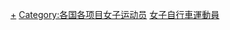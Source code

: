 {{Categories by country|nocat}}

[[Category:各国自行车运动员|+]]
[[Category:各国各项目女子运动员|Category:各国各项目女子运动员]]
[[Category:女子自行車運動員|]]